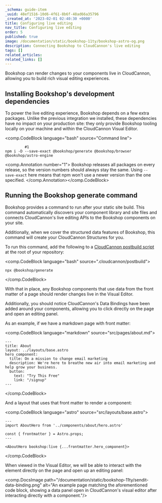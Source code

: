 ```yaml
---
_schema: guide-item
_uuid: 48ef1516-10d6-4f61-8b6f-48ad66a35796
_created_at: '2023-02-01 02:40:30 +0000'
title: Configuring live editing
nav_title: Configuring live editing
order: 5
published: true
image: /documentation/static/bookshop-11ty/bookshop-astro-og.png
description: Connecting Bookshop to CloudCannon's live editing
tags: []
related_articles:
related_links: []
---
```

Bookshop can render changes to your components live in CloudCannon, allowing you to build rich visual editing experiences.

## Installing Bookshop's development dependencies

To power the live editing experience, Bookshop depends on a few extra packages. Unlike the previous integration we installed, these dependencies have no impact on your production site: they only provide Bookshop tooling locally on your machine and within the CloudCannon Visual Editor.

<comp.CodeBlock language="bash" source="Command line">
```
         #1
npm i -D --save-exact @bookshop/generate @bookshop/browser @bookshop/astro-engine
```
<comp.Annotation number="1">
  Bookshop releases all packages on every release, so the version numbers should
  always stay the same. Using `--save-exact` here means that npm won't use a newer version
  than the one specified.
</comp.Annotation></comp.CodeBlock>

## Running the Bookshop generate command

Bookshop provides a command to run after your static site build. This command automatically discovers your component library and site files and connects CloudCannon's live editing APIs to the Bookshop components on your site.

Additionally, when we cover the structured data features of Bookshop, this command will create your CloudCannon Structures for you.

To run this command, add the following to a [CloudCannon postbuild script](https://cloudcannon.com/documentation/articles/extending-your-build-process-with-hooks/) at the root of your repository:

<comp.CodeBlock language="bash" source=".cloudcannon/postbuild">
```
npx @bookshop/generate
```
</comp.CodeBlock>

With that in place, any Bookshop components that use data from the front matter of a page should render changes live in the Visual Editor.

Additionally, you should notice CloudCannon's Data Bindings have been added around your components, allowing you to click directly on the page and open an editing panel.

As an example, if we have a markdown page with front matter:

<comp.CodeBlock language="markdown" source="src/pages/about.md">
```
---
title: About
layout: ../layouts/base.astro
hero_component:
  title: On a mission to change email marketing
  description: We're here to breathe new air into email marketing and help grow your business.
  button:
    text: "Try This Free"
    link: "/signup"
---
```
</comp.CodeBlock>

And a layout that uses that front matter to render a component:

<comp.CodeBlock language="astro" source="src/layouts/base.astro">
```
---
import AboutHero from '../components/about/hero.astro'

const { frontmatter } = Astro.props;
---

<AboutHero bookshop:live {...frontmatter.hero_component}>
```
</comp.CodeBlock>

When viewed in the Visual Editor, we will be able to interact with the element directly on the page and open up an editing panel:

<comp.DocsImage path="/documentation/static/bookshop-11ty/sendit-data-binding.png" alt="An example page matching the aforementioned code block, showing a data panel open in CloudCannon's visual editor after interacting directly with a component."/>